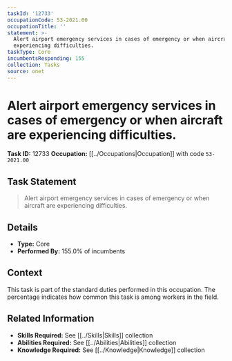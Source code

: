 ```yaml
---
taskId: '12733'
occupationCode: 53-2021.00
occupationTitle: ''
statement: >-
  Alert airport emergency services in cases of emergency or when aircraft are
  experiencing difficulties.
taskType: Core
incumbentsResponding: 155
collection: Tasks
source: onet
---
```

# Alert airport emergency services in cases of emergency or when aircraft are experiencing difficulties.

**Task ID:** 12733
**Occupation:** [[../Occupations|Occupation]] with code `53-2021.00`

## Task Statement

> Alert airport emergency services in cases of emergency or when aircraft are experiencing difficulties.

## Details

- **Type:** Core
- **Performed By:** 155.0% of incumbents

## Context

This task is part of the standard duties performed in this occupation. The percentage indicates how common this task is among workers in the field.

## Related Information

- **Skills Required:** See [[../Skills|Skills]] collection
- **Abilities Required:** See [[../Abilities|Abilities]] collection
- **Knowledge Required:** See [[../Knowledge|Knowledge]] collection
